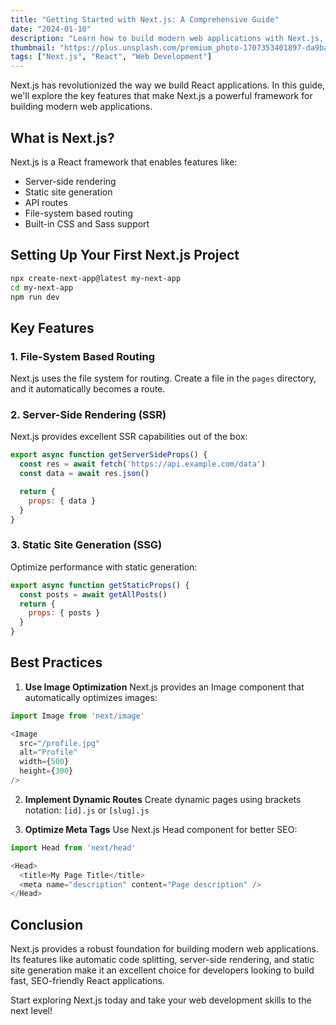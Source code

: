 ```yaml
---
title: "Getting Started with Next.js: A Comprehensive Guide"
date: "2024-01-10"
description: "Learn how to build modern web applications with Next.js, from setup to deployment"
thumbnail: "https://plus.unsplash.com/premium_photo-1707353401897-da9ba223f807?q=80&w=2670&auto=format&fit=crop&ixlib=rb-4.0.3&ixid=M3wxMjA3fDB8MHxwaG90by1wYWdlfHx8fGVufDB8fHx8fA%3D%3D"
tags: ["Next.js", "React", "Web Development"]
---
```


Next.js has revolutionized the way we build React applications. In this guide, we'll explore the key features that make Next.js a powerful framework for building modern web applications.

## What is Next.js?

Next.js is a React framework that enables features like:
- Server-side rendering
- Static site generation
- API routes
- File-system based routing
- Built-in CSS and Sass support

## Setting Up Your First Next.js Project

```bash
npx create-next-app@latest my-next-app
cd my-next-app
npm run dev
```

## Key Features

### 1. File-System Based Routing

Next.js uses the file system for routing. Create a file in the `pages` directory, and it automatically becomes a route.

### 2. Server-Side Rendering (SSR)

Next.js provides excellent SSR capabilities out of the box:

```javascript
export async function getServerSideProps() {
  const res = await fetch('https://api.example.com/data')
  const data = await res.json()

  return {
    props: { data }
  }
}
```

### 3. Static Site Generation (SSG)

Optimize performance with static generation:

```javascript
export async function getStaticProps() {
  const posts = await getAllPosts()
  return {
    props: { posts }
  }
}
```

## Best Practices

1. **Use Image Optimization**
Next.js provides an Image component that automatically optimizes images:

```javascript
import Image from 'next/image'

<Image
  src="/profile.jpg"
  alt="Profile"
  width={500}
  height={300}
/>
```

2. **Implement Dynamic Routes**
Create dynamic pages using brackets notation: `[id].js` or `[slug].js`

3. **Optimize Meta Tags**
Use Next.js Head component for better SEO:

```javascript
import Head from 'next/head'

<Head>
  <title>My Page Title</title>
  <meta name="description" content="Page description" />
</Head>
```

## Conclusion

Next.js provides a robust foundation for building modern web applications. Its features like automatic code splitting, server-side rendering, and static site generation make it an excellent choice for developers looking to build fast, SEO-friendly React applications.

Start exploring Next.js today and take your web development skills to the next level!
